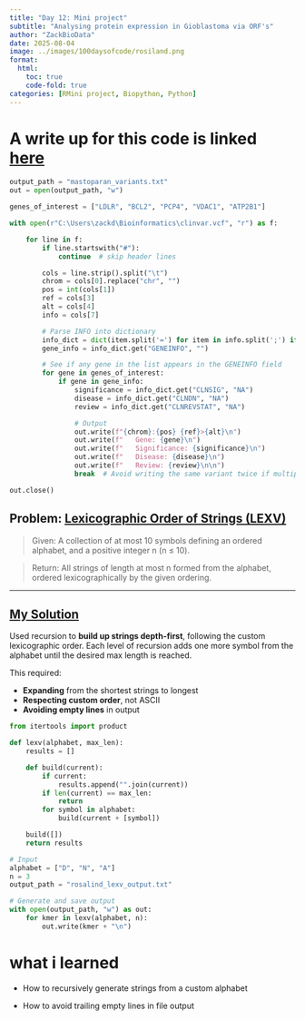 ```yaml
---
title: "Day 12: Mini project"
subtitle: "Analysing protein expression in Gioblastoma via ORF's"
author: "ZackBioData"
date: 2025-08-04
image: ../images/100daysofcode/rosiland.png
format:
  html:
    toc: true
    code-fold: true
categories: [RMini project, Biopython, Python]
---
```


# A write up for this code is linked [here](log/2025-08-04_MPb-geneticvariants)

```python
output_path = "mastoparan_variants.txt"
out = open(output_path, "w")

genes_of_interest = ["LDLR", "BCL2", "PCP4", "VDAC1", "ATP2B1"]

with open(r"C:\Users\zackd\Bioinformatics\clinvar.vcf", "r") as f:

    for line in f:
        if line.startswith("#"):
            continue  # skip header lines

        cols = line.strip().split("\t")
        chrom = cols[0].replace("chr", "")
        pos = int(cols[1])
        ref = cols[3]
        alt = cols[4]
        info = cols[7]

        # Parse INFO into dictionary
        info_dict = dict(item.split('=') for item in info.split(';') if '=' in item)
        gene_info = info_dict.get("GENEINFO", "")

        # See if any gene in the list appears in the GENEINFO field
        for gene in genes_of_interest:
            if gene in gene_info:
                significance = info_dict.get("CLNSIG", "NA")
                disease = info_dict.get("CLNDN", "NA")
                review = info_dict.get("CLNREVSTAT", "NA")

                # Output
                out.write(f"{chrom}:{pos} {ref}>{alt}\n")
                out.write(f"   Gene: {gene}\n")
                out.write(f"   Significance: {significance}\n")
                out.write(f"   Disease: {disease}\n")
                out.write(f"   Review: {review}\n\n")
                break  # Avoid writing the same variant twice if multiple gene names match

out.close()
```


## Problem: [Lexicographic Order of Strings (LEXV)](https://rosalind.info/problems/lexv/)

> Given: A collection of at most 10 symbols defining an ordered alphabet, and a positive integer n (n ≤ 10).

> Return: All strings of length at most n formed from the alphabet, ordered lexicographically by the given ordering.

---

## [My Solution](https://github.com/ZackBioData/100days-of-coding/blob/main/Day%2012%20-%20mini%20project%20%2B%20rosiland/Ordering%20Strings%20of%20Varying%20Length%20Lexicographically.py)

Used recursion to **build up strings depth-first**, following the custom lexicographic order. Each level of recursion adds one more symbol from the alphabet until the desired max length is reached.

This required:

- **Expanding** from the shortest strings to longest
- **Respecting custom order**, not ASCII
- **Avoiding empty lines** in output

```python
from itertools import product

def lexv(alphabet, max_len):
    results = []

    def build(current):
        if current:
            results.append("".join(current))
        if len(current) == max_len:
            return
        for symbol in alphabet:
            build(current + [symbol])

    build([])
    return results

# Input
alphabet = ["D", "N", "A"]
n = 3
output_path = "rosalind_lexv_output.txt"

# Generate and save output
with open(output_path, "w") as out:
    for kmer in lexv(alphabet, n):
        out.write(kmer + "\n")
```

# what i learned

- How to recursively generate strings from a custom alphabet

- How to avoid trailing empty lines in file output
